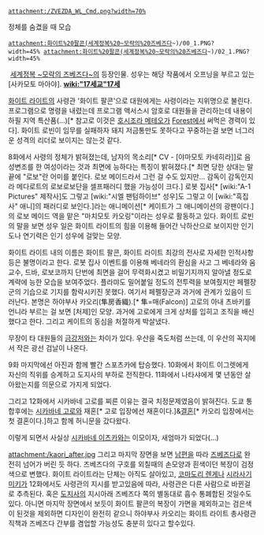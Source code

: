  attachment:/ZVEZDA_WL_Cmd.png?width=70%
정체를 숨겼을 때 모습

 attachment:화이트%20팔콘(세계정복%20~모략의%20즈베즈다~)/00_1.PNG?width=45% attachment:화이트%20팔콘(세계정복%20~모략의%20즈베즈다~)/02_1.PNG?width=45%
﻿ 
[[세계정복 ~모략의 즈베즈다~]]의 등장인물. 성우는 해당 작품에서 오프닝을 부르고 있는 [사카모토 마아야]. '''[[wiki:"17세교"17세]]'''

[[화이트 라이트]]의 사령관 '화이트 팔콘'으로 대원에게는 사령이라는 지위명으로 불린다. 프로그램으로 명령을 내렸는데 프로그램 액서스시 암호로 대원들을 관리하는데 내용이 하필 지역 특산품(...)[* 참고로 이것은 [[호시조라 메테오]]가 [[Forest]]에서 써먹은 경력이 있다]. 화이트 로빈이 임무를 실패하자 돼지 저금통만도 못하다고 꾸중하는걸 보면 너그러운 성격의 리더로 보이지는 않는것 같다.

8화에서 사령의 정체가 밝혀졌는데, 남자의 목소리[* CV - [야마모토 카네히라]]로 음성변조를 한 여성이라는 것과 최면에 능하다는 특징이 밝혀졌다.[* 최면 당한 상대는 말 끝에 "로보"란 어미를 붙인다. 로보 메이드라서 그런 걸 수도 있지만... 감독이 감독인지라 메다로트의 로보로보단을 셀프패러디 했을 가능성이 크다.]  로봇 집사[* [wiki:"A-1 Pictures" 제작사]도 그렇고 [wiki:"시엘 팬텀하이브" 성우]도 그렇고 이 [wiki:"흑집사" 애니]의 패러디로 보인다.]라는 애니메이션[* 케이트가 그 애니메이션의 광팬이다.]의 로보 메이드 역을 맡은 "마치모토 카오링"이라는 성우로 활동하고 있다. 화이트 로빈의 말을 보면 성우 일은 화이트 라이트의 힘을 이용해 들어간 낙하산으로 보이지만 인기도나 연기력은 인기 성우에 걸맞는 모양.

화이트 라이트 내의 이름은 화이트 팔콘, 화이트 라이트 최강의 전사로 자세한 인적사항 등은 불명이라고 한다. 로봇 집사 이벤트를 이용해 베네라의 환심을 사고 그 베네라와 움 교수, 드바, 로보코까지 단번에 최면을 걸어 무력화시켰고 비밀기지까지 알아낼 정도로 계략에 능한 모습을 보여주었다. 플라먀도 밀어붙일 정도의 전투력을 보여줬지만 페펠장군의 기습으로 기지를 함락시키진 못했다. 여기서 페펠장군과 과거에 관계가 있음이 드러난다. 본명은 하야부사 카오리(隼房香織).[* 隼=매(Falcon)] 고로의 아내 츠바키를 언니라 부르는 걸 보면 [처제]인 모양. 과거에 고로에게 크게 상처를 입히고 조직을 배신했다고 한다. 그리고 케이트의 동심을 처절하게 박살냈다.

무장이 타 대원들의 [[금강저]]와는 차이가 있다. 우산을 죽도처럼 쓰는데, 이 우산의 꼭지에서 작은 광선 검날이 나온다. 

9화 마지막에선 아진과 함께 빨간 스포츠카에 탑승했다. 10화에서 화이트 이그렛에게 자신의 직위를 승계하고 도지사의 부하로 전직한다. 11화에서 나타샤에게 몇 년동안 살아왔는지를 의문으로 가지게 되었다. 

그리고 12화에서 시카바네 고로를 찌른 이유는 결국 치정문제였음이 밝혀진다. 도쿄 통합후에는 [[시카바네 고로]]와 재혼[* 고로 입장에선 재혼이다.]&[[결혼]][* 카오리 입장에서는 첫 결혼이다.]하고 함께 허니문을 갔다왔다.

이렇게 되면서 사실상 [[시카바네 이츠카]]와는 이모이자, 새엄마가 되었다(...)

attachment:/kaori_after.jpg
그리고 마지막 장면을 보면 [[시카바네 고로|남편]]을 따라 [[즈베즈다]]로 완전히 넘어가 버린 듯 하다. 즈베즈다의 구호를 외칠때의 손모양과 흰색이던 복장이 검정색으로 변했다. 화이트 라이트라는 단체는 아직도 살아있고, [[코마도리 렌게]]나 [[시라사기 미키]]가 12화에서도 사령관의 지시를 받고있음에 따라, 사령관은 다른 사람으로 바뀐걸로 추측된다. 혹은 [[지몬 쿄시로|도지사]]의 지시아래 즈베즈다 쪽의 별동대로 흡수 통폐합된 것일수도 있다. 아니면 마지막 장면에서 보듯이 화이트 팔콘의 복장이 가면을 제외하고는 검은색이 된것을 제외하면 디자인이 완전히 같으니 하야부사 카오리는 화이트 라이트 총사령관 직책과 즈베즈다 간부를 겸업할 가능성도 충분히 있다고 할수있다.
